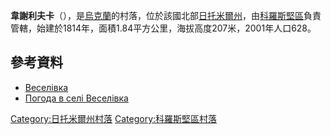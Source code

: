 {{coord|50|51|21|N|28|33|40|E|scale:30000|display=title}}

'''韋謝利夫卡'''（{{lang-uk|Веселівка}}），是[[烏克蘭|烏克蘭]]的村落，位於該國北部[[日托米爾州|日托米爾州]]，由[[科羅斯堅區|科羅斯堅區]]負責管轄，始建於1814年，面積1.84平方公里，海拔高度207米，2001年人口628。

==參考資料==
* [http://w1.c1.rada.gov.ua/pls/z7502/A005?rdat1=29.08.2012&rf7571=9415 Веселівка]{{dead link|date=2018年5月 |bot=InternetArchiveBot |fix-attempted=yes }}
* [http://weather.in.ua/ua/zhitomirskaja/3470 Погода в селі Веселівка] {{Wayback|url=http://weather.in.ua/ua/zhitomirskaja/3470 |date=20111219163937 }}

{{DEFAULTSORT:Веселівка}}
[[Category:日托米爾州村落|Category:日托米爾州村落]]
[[Category:科羅斯堅區村落|Category:科羅斯堅區村落]]


{{Zhytomyr-geo-stub}}
